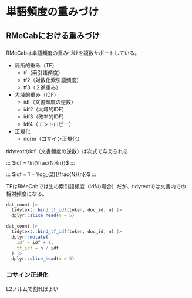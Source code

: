 # 単語頻度の重みづけ {#weighting}

## RMeCabにおける重みづけ

###

RMeCabは単語頻度の重みづけを複数サポートしている。

- 局所的重み（TF）
  - tf（索引語頻度）
  - tf2（対数化索引語頻度）
  - tf3（２進重み）
- 大域的重み（IDF）
  - idf（文書頻度の逆数）
  - idf2（大域的IDF）
  - idf3（確率的IDF）
  - idf4（エントロピー）
- 正規化
  - norm（コサイン正規化）

tidytextのidf（文書頻度の逆数）は次式で与えられる

:::
$idf = \ln{\frac{N}{n}}$
:::

:::
$idf = 1 + \log_{2}{\frac{N}{n}}$
:::

TFはRMeCabでは生の索引語頻度（idfの場合）だが、tidytextでは文書内での相対頻度になる。

```r
dat_count |>
  tidytext::bind_tf_idf(token, doc_id, n) |>
  dplyr::slice_head(n = 5)
```

```r
dat_count |>
  tidytext::bind_tf_idf(token, doc_id, n) |>
  dplyr::mutate(
    idf = idf + 1,
    tf_idf = n / idf
  ) |>
  dplyr::slice_head(n = 5)
```

### コサイン正規化

L2ノルムで割ればよい

